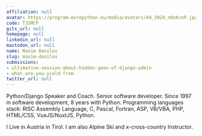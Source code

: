 ```yaml
---
affiliation: null
avatar: https://program.europython.eu/media/avatars/04_2024_n0zKcnP.jpg
code: TJSMCP
gitx_url: null
homepage: null
linkedin_url: null
mastodon_url: null
name: Maxim Danilov
slug: maxim-danilov
submissions:
- ultimative-session-about-hidden-gems-of-django-admin
- what-are-you-yield-from
twitter_url: null
---
```


Python/Django Speaker and Coach. Senior software developer.
Since 1997 in software development, 8 years with Python.
Programming languages stack: RISC Assembly Language, C, Pascal, Fortran, ASP, VB/VBA, PHP, HTML/CSS, VueJS/NuxtJS, Python.

I Live in Austria in Tirol. I am also Alpine Ski and x-cross-country Instructor.